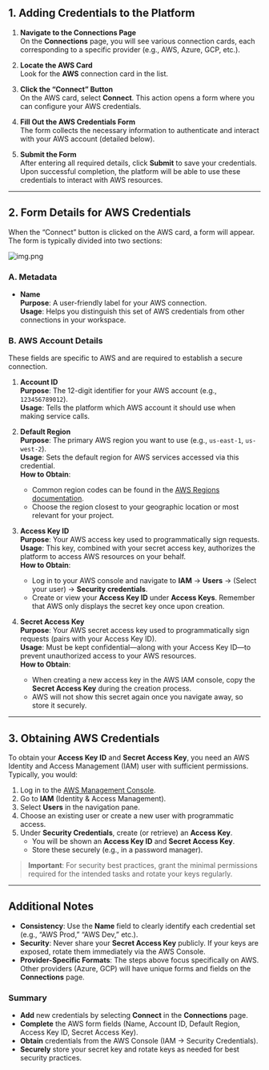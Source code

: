 ## 1. Adding Credentials to the Platform

1. **Navigate to the Connections Page**  
   On the **Connections** page, you will see various connection cards, each corresponding to a specific provider (e.g., AWS, Azure, GCP, etc.).

2. **Locate the AWS Card**  
   Look for the **AWS** connection card in the list.

3. **Click the “Connect” Button**  
   On the AWS card, select **Connect**. This action opens a form where you can configure your AWS credentials.

4. **Fill Out the AWS Credentials Form**  
   The form collects the necessary information to authenticate and interact with your AWS account (detailed below). 

5. **Submit the Form**  
   After entering all required details, click **Submit** to save your credentials. Upon successful completion, the platform will be able to use these credentials to interact with AWS resources.

---

## 2. Form Details for AWS Credentials

When the “Connect” button is clicked on the AWS card, a form will appear. The form is typically divided into two sections:


![img.png](/images/connections/aws/aws-create-form.png)

### A. Metadata

- **Name**  
  **Purpose**: A user-friendly label for your AWS connection.  
  **Usage**: Helps you distinguish this set of AWS credentials from other connections in your workspace.

### B. AWS Account Details

These fields are specific to AWS and are required to establish a secure connection.

1. **Account ID**  
   **Purpose**: The 12-digit identifier for your AWS account (e.g., `123456789012`).  
   **Usage**: Tells the platform which AWS account it should use when making service calls.  

2. **Default Region**  
   **Purpose**: The primary AWS region you want to use (e.g., `us-east-1`, `us-west-2`).  
   **Usage**: Sets the default region for AWS services accessed via this credential.  
   **How to Obtain**:  
   - Common region codes can be found in the [AWS Regions documentation](https://docs.aws.amazon.com/AmazonRDS/latest/UserGuide/Concepts.RegionsAndAvailabilityZones.html).  
   - Choose the region closest to your geographic location or most relevant for your project.

3. **Access Key ID**  
   **Purpose**: Your AWS access key used to programmatically sign requests.  
   **Usage**: This key, combined with your secret access key, authorizes the platform to access AWS resources on your behalf.  
   **How to Obtain**:  
   - Log in to your AWS console and navigate to **IAM** → **Users** → (Select your user) → **Security credentials**.  
   - Create or view your **Access Key ID** under **Access Keys**. Remember that AWS only displays the secret key once upon creation.

4. **Secret Access Key**  
   **Purpose**: Your AWS secret access key used to programmatically sign requests (pairs with your Access Key ID).  
   **Usage**: Must be kept confidential—along with your Access Key ID—to prevent unauthorized access to your AWS resources.  
   **How to Obtain**:  
   - When creating a new access key in the AWS IAM console, copy the **Secret Access Key** during the creation process.  
   - AWS will not show this secret again once you navigate away, so store it securely.

---

## 3. Obtaining AWS Credentials

To obtain your **Access Key ID** and **Secret Access Key**, you need an AWS Identity and Access Management (IAM) user with sufficient permissions. Typically, you would:

1. Log in to the [AWS Management Console](https://aws.amazon.com/console/).
2. Go to **IAM** (Identity & Access Management).
3. Select **Users** in the navigation pane.
4. Choose an existing user or create a new user with programmatic access.
5. Under **Security Credentials**, create (or retrieve) an **Access Key**.  
   - You will be shown an **Access Key ID** and **Secret Access Key**.  
   - Store these securely (e.g., in a password manager).

> **Important**: For security best practices, grant the minimal permissions required for the intended tasks and rotate your keys regularly.

---

## Additional Notes

- **Consistency**: Use the **Name** field to clearly identify each credential set (e.g., “AWS Prod,” “AWS Dev,” etc.).
- **Security**: Never share your **Secret Access Key** publicly. If your keys are exposed, rotate them immediately via the AWS Console.
- **Provider-Specific Formats**: The steps above focus specifically on AWS. Other providers (Azure, GCP) will have unique forms and fields on the **Connections** page.

### Summary

- **Add** new credentials by selecting **Connect** in the **Connections** page.
- **Complete** the AWS form fields (Name, Account ID, Default Region, Access Key ID, Secret Access Key).
- **Obtain** credentials from the AWS Console (IAM → Security Credentials).
- **Securely** store your secret key and rotate keys as needed for best security practices.
